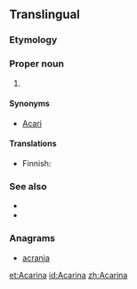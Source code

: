 ==Translingual==
{{wikispecies}}
{{wikipedia}}
===Etymology===
{{suffix|Acarus|ina|lang=mul}}

===Proper noun===
{{head|mul|proper noun}}

# {{taxon|subclass|class|Arachnida|includes the [[mite]]s and [[tick]]s. Many species are [[parasitic]], and cause diseases like the itch and [[mange]]}}

====Synonyms====
* [[Acari]]

====Translations====
{{trans-top|sub-class of Arachnida}}
* Finnish: {{t-|fi|punkit|p}}
{{trans-mid}}
{{trans-bottom}}

===See also===
* {{pedia}}
* {{specieslite|Acari}}

===Anagrams===
* [[acrania#English|acrania]]

[[et:Acarina]]
[[id:Acarina]]
[[zh:Acarina]]
